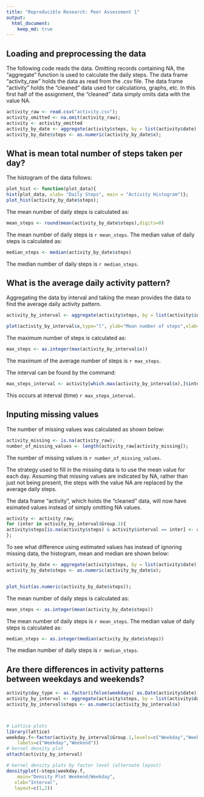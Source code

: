 ```yaml
---
title: "Reproducible Research: Peer Assessment 1"
output: 
  html_document:
    keep_md: true
---
```


## Loading and preprocessing the data

The following code reads the data.  Omitting records containing NA, the "aggregate" function is used to calculate the daily steps.
The data frame "activity_raw" holds the data as read from the .csv file.  The data frame "activity" holds the "cleaned" data used for calculations, graphs, etc.
In this first half of the assignment, the "cleaned" data simply omits data with the value NA.
```r
activity_raw <- read.csv("activity.csv");
activity_omitted <- na.omit(activity_raw);
activity <- activity_omitted
activity_by_date <- aggregate(activity$steps, by = list(activity$date), sum);
activity_by_date$steps <- as.numeric(activity_by_date$x);
```


## What is mean total number of steps taken per day?
The histogram of the data follows:

```r
plot_hist <- function(plot_data){
hist(plot_data, xlab= "Daily Steps", main = "Activity Histogram")};
plot_hist(activity_by_date$steps);
```

The mean number of daily steps is calculated as:
```r
mean_steps <- round(mean(activity_by_date$steps),digits=0)
```
The mean number of daily steps is `r mean_steps`.
The median value of daily steps is calculated as:

```r
median_steps <- median(activity_by_date$steps)
```
The median number of daily steps is `r median_steps`.


## What is the average daily activity pattern?

Aggregating the data by interval and taking the mean provides the data to find the average daily activity pattern.

```r
activity_by_interval <- aggregate(activity$steps, by = list(activity$interval), mean);


```

```r
plot(activity_by_interval$x,type="l", ylab="Mean number of steps",xlab="5-minute time interval from midnight", main = "Average Daily Activity")
```

The maximum number of steps is calculated as:
```r
max_steps <- as.integer(max(activity_by_interval$x))
```
The maximum of the average number of steps is `r max_steps`.

The interval can be found by the command:
```r
max_steps_interval <- activity[which.max(activity_by_interval$x),]$interval
```

This occurs at interval  (time) `r max_steps_interval`.

## Inputing missing values

The number of missing values was calculated as shown below:
```r
activity_missing <- is.na(activity_raw);
number_of_missing_values <- length(activity_raw[activity_missing]);
```

The number of missing values is `r number_of_missing_values`.


The strategy used to fill in the missing data is to use the mean value for each day.
Assuming that missing values are indicated by NA, rather than just not being present, the steps with the value NA are replaced by the average daily steps.

The data frame "activity", which holds the "cleaned" data, will now have esimated values instead of simply omitting NA values.
```r
activity <- activity_raw;
for (inter in activity_by_interval$Group.1){
activity$steps[is.na(activity$steps) & activity$interval == inter] <- activity_by_interval$x[activity_by_interval$Group.1 == inter]
};
```

To see what difference using estimated values has instead of ignoring missing data, the histogram, mean and median are shown below:

```r
activity_by_date <- aggregate(activity$steps, by = list(activity$date), sum);
activity_by_date$steps <- as.numeric(activity_by_date$x);


plot_hist(as.numeric(activity_by_date$steps));
```

The mean number of daily steps is calculated as:
```r
mean_steps <- as.integer(mean(activity_by_date$steps))
```
The mean number of daily steps is `r mean_steps`.
The median value of daily steps is calculated as:

```r
median_steps <- as.integer(median(activity_by_date$steps))
```
The median number of daily steps is `r median_steps`.



## Are there differences in activity patterns between weekdays and weekends?


```r
activity$day_type <- as.factor(ifelse(weekdays( as.Date(activity$date)) %in% c("Saturday","Sunday"), "Weekend", "Weekday"));
activity_by_interval <- aggregate(activity$steps, by = list(activity$day_type, activity$interval), mean);
activity_by_interval$steps <- as.numeric(activity_by_interval$x)



# Lattice plots 
library(lattice) 
weekday.f<-factor(activity_by_interval$Group.1,levels=c("Weekday","Weekend"),
    labels=c("Weekday","Weekend")) 
# kernel density plot 
attach(activity_by_interval)

# kernel density plots by factor level (alternate layout) 
densityplot(~steps|weekday.f, 
    main="Density Plot Weekend/Weekday",
   xlab="Interval", 
   layout=c(1,2))

```
